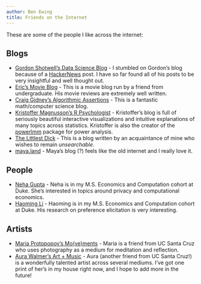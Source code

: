 ```yaml
---
author: Ben Ewing
title: Friends on the Internet
---
```


These are some of the people I like across the internet:

## Blogs

* [Gordon Shotwell's Data Science Blog](https://blog.shotwell.ca/) - I stumbled on Gordon's blog because of a [HackerNews](https://news.ycombinator.com/item?id=21965248) post. I have so far found all of his posts to be very insightful and well thought out.
* [Eric's Movie Blog](https://dweemeister.tumblr.com/) - This is a movie blog run by a friend from undergraduate. His movie reviews are extremely well written.
* [Craig Gidney's Algorithmic Assertions](https://algassert.com/) - This is a fantastic math/computer science blog.
* [Kristoffer Magnusson's R Psychologist](https://rpsychologist.com/) - Kristoffer's blog is full of seriously beautiful interactive visualizations and intuitive explanations of many topics across statistics. Kristoffer is also the creator of the [powerlmm](https://cran.r-project.org/web/packages/powerlmm/index.html) package for power analysis.
* [The Littlest Dick](https://thelittlestdick.wordpress.com/) - This is a blog written by an acquaintance of mine who wishes to remain _unsearchable_.
* [maya.land](https://maya.land/who/) - Maya's blog (?) feels like the old internet and I really love it.

## People

* [Neha Gupta](https://guptane6.github.io/index.html) - Neha is in my M.S. Economics and Computation cohort at Duke. She's interested in topics around privacy and computational economics.
* [Haoming Li](https://haoming.li/) - Haoming is in my M.S. Economics and Computation cohort at Duke. His research on preference elicitation is very interesting.

## Artists

* [Maria Protopopov's Mo(ve)ments](https://mariaprotopopov.com/) - Maria is a friend from UC Santa Cruz who uses photography as a medium for meditation and reflection.
* [Aura Walmer's Art + Music](https://aurawalmer.com/) - Aura (another friend from UC Santa Cruz!) is a wonderfully talented artist across several mediums. I've got one print of her's in my house right now, and I hope to add more in the future!